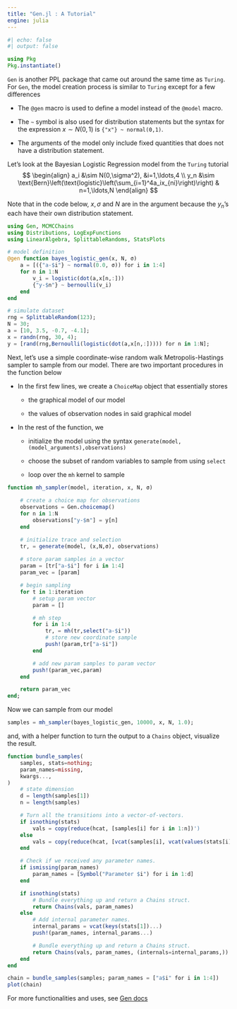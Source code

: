 ```yaml
---
title: "Gen.jl : A Tutorial"
engine: julia
---
```


```julia
#| echo: false
#| output: false

using Pkg
Pkg.instantiate()
```

`Gen` is another PPL package that came out around the same time as `Turing`. For `Gen`, the model creation process is similar to `Turing` except for a few differences

-   The `@gen` macro is used to define a model instead of the `@model` macro.

-   The `~` symbol is also used for distribution statements but the syntax for the expression $x\sim N(0,1)$ is `{"x"} ~ normal(0,1)`.

-   The arguments of the model only include fixed quantities that does not have a distribution statement.

Let's look at the Bayesian Logistic Regression model from the `Turing` tutorial $$
\begin{align}
a_i &\sim N(0,\sigma^2), &i=1,\ldots,4 \\
y_n &\sim \text{Bern}\left(\text{logistic}\left(\sum_{i=1}^4a_ix_{ni}\right)\right) & n=1,\ldots,N
\end{align}
$$

Note that in the code below, $x,\sigma$ and $N$ are in the argument because the $y_n$'s each have their own distribution statement.

```julia
using Gen, MCMCChains
using Distributions, LogExpFunctions
using LinearAlgebra, SplittableRandoms, StatsPlots

# model definition
@gen function bayes_logistic_gen(x, N, σ)
    a = [({"a-$i"} ~ normal(0.0, σ)) for i in 1:4]
    for n in 1:N
        v_i = logistic(dot(a,x[n,:]))
        {"y-$n"} ~ bernoulli(v_i)
    end
end

# simulate dataset
rng = SplittableRandom(123);
N = 30;
a = [10, 3.5, -0.7, -4.1];
x = randn(rng, 30, 4);
y = [rand(rng,Bernoulli(logistic(dot(a,x[n,:])))) for n in 1:N];
```

Next, let's use a simple coordinate-wise random walk Metropolis-Hastings sampler to sample from our model. There are two important procedures in the function below

-   In the first few lines, we create a `ChoiceMap` object that essentially stores

    -   the graphical model of our model

    -   the values of observation nodes in said graphical model

-   In the rest of the function, we

    -   initialize the model using the syntax `generate(model,(model_arguments),observations)`

    -   choose the subset of random variables to sample from using `select`

    -   loop over the `mh` kernel to sample

```julia
function mh_sampler(model, iteration, x, N, σ)
    
    # create a choice map for observations
    observations = Gen.choicemap()
    for n in 1:N
        observations["y-$n"] = y[n]
    end

    # initialize trace and selection
    tr, = generate(model, (x,N,σ), observations)
    
    # store param samples in a vector
    param = [tr["a-$i"] for i in 1:4]
    param_vec = [param]

    # begin sampling
    for t in 1:iteration
        # setup param vector
        param = []

        # mh step
        for i in 1:4
            tr, = mh(tr,select("a-$i"))
            # store new coordinate sample
            push!(param,tr["a-$i"])
        end

        # add new param samples to param vector
        push!(param_vec,param)
    end

    return param_vec
end;
```

Now we can sample from our model

```julia
samples = mh_sampler(bayes_logistic_gen, 10000, x, N, 1.0);
```

and, with a helper function to turn the output to a `Chains` object, visualize the result.

```julia
function bundle_samples(
    samples, stats=nothing;
    param_names=missing,
    kwargs...,
)
    # state dimension
    d = length(samples[1])
    n = length(samples)

    # Turn all the transitions into a vector-of-vectors.
    if isnothing(stats)
        vals = copy(reduce(hcat, [samples[i] for i in 1:n])')
    else
        vals = copy(reduce(hcat, [vcat(samples[i], vcat(values(stats[i])...)) for i in 1:n])')
    end

    # Check if we received any parameter names.
    if ismissing(param_names)
        param_names = [Symbol("Parameter $i") for i in 1:d]
    end

    if isnothing(stats)
        # Bundle everything up and return a Chains struct.
        return Chains(vals, param_names)
    else
        # Add internal parameter names.
        internal_params = vcat(keys(stats[1])...)
        push!(param_names, internal_params...)

        # Bundle everything up and return a Chains struct.
        return Chains(vals, param_names, (internals=internal_params,))
    end    
end

chain = bundle_samples(samples; param_names = ["a$i" for i in 1:4])
plot(chain)
```

For more functionalities and uses, see [Gen docs](https://www.gen.dev/docs/stable/)
